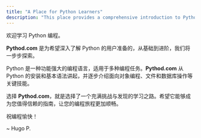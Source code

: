 ```yaml
---
title: "A Place for Python Learners"
description: "This place provides a comprehensive introduction to Python programming, covering everything from basic syntax to advanced topics like object-oriented programming and data manipulation. It is designed to guide new and experienced programmers alike through a structured learning path, enriched with practical exercises and examples to enhance coding skills and problem-solving capabilities."
---
```


欢迎学习 Python 编程。

**Pythod.com** 是为希望深入了解 Python 的用户准备的，从基础到进阶，我们将一步步探索。

Python 是一种功能强大的编程语言，适用于多种编程任务。**Pythod.com** 从 Python 的安装和基本语法讲起，并逐步介绍面向对象编程、文件和数据库操作等关键技能。

选择 **Pythod.com**，就是选择了一个充满挑战与发现的学习之路。希望它能够成为您值得信赖的指南，让您的编程旅程更加顺畅。

祝编程愉快！

~ Hugo P.
